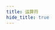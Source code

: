 ```yaml
---
title: 运算符
hide_title: true
---
```



<FeatureIcon src={javascript} title="运算符" />
<LinkList
  data={[
    {
      title: "按位非",
      link: "/docs/javascript/operators/bitwise-not",
      src: javascript,
    },
  ]}
/>
